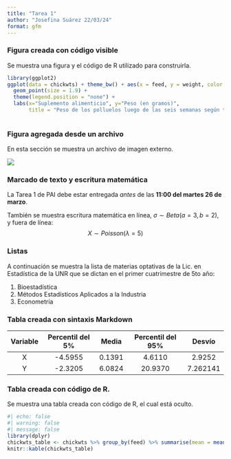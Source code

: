 ```yaml
---
title: "Tarea 1"
author: "Josefina Suárez 22/03/24"
format: gfm
---
```


### Figura creada con código visible

Se muestra una figura y el código de R utilizado para construirla.

```r
library(ggplot2)
ggplot(data = chickwts) + theme_bw() + aes(x = feed, y = weight, color = feed) +
  geom_point(size = 1.9) + 
  theme(legend.position = "none") + 
  labs(x="Suplemento alimenticio", y="Peso (en gramos)",
       title = "Peso de los polluelos luego de las seis semanas según tratamiento")
  
```

### Figura agregada desde un archivo

En esta sección se muestra un archivo de imagen externo.

![](fotopampa.jpg)

### Marcado de texto y escritura matemática

La Tarea 1 de PAI debe estar entregada *antes* de las **11:00 del martes 26 de marzo**.

También se muestra escritura matemática en línea, $\sigma \sim Beta(a=3, b=2)$, y fuera de línea:
$$X \sim Poisson(\lambda = 5)$$

### Listas

A continuación se muestra la lista de materias optativas de la Lic. en Estadística de la UNR que se dictan en el primer cuatrimestre de 5to año:

1. Bioestadística
2. Métodos Estadísticos Aplicados a la Industria
3. Econometría

### Tabla creada con sintaxis Markdown

Variable|Percentil del 5%|Media|Percentil del 95%|Desvío|
:---:|:-------: |:-------:|:-------:|:-------: 
X |-4.5955|0.1391|4.6110|2.9252 
Y |-2.3205|6.0824|20.9370|7.262141

### Tabla creada con código de R.

Se muestra una tabla creada con código de R, el cual está oculto.

```r
#| echo: false
#| warning: false
#| message: false
library(dplyr)
chickwts_table <- chickwts %>% group_by(feed) %>% summarise(mean = mean(weight)) 
knitr::kable(chickwts_table) 
```

